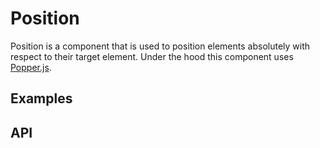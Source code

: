 
<Meta of={PositionStories} />

# Position

Position is a component that is used to position elements absolutely
with respect to their target element. Under the hood this component
uses [Popper.js](https://popper.js.org/).

## Examples
<ToggleCanvas of={PositionStories.Simple} />

## API
<ParametersTable type="hooks" name="usePosition" />
